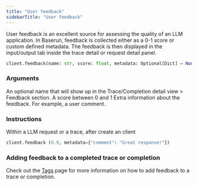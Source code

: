 ```yaml
---
title: "User feedback"
sidebarTitle: "User feedback"
---
```


User feedback is an excellent source for assessing the quality of an LLM application. In Baserun, feedback is collected either as a 0-1 score or custom defined metadata. The feedback is then displayed in the input/output tab inside the trace detail or request detail panel.

```python
client.feedback(name: str, score: float, metadata: Optional[Dict] = None) -> Tag:
```

### Arguments

<ParamField path="name" type="string">
  An optional name that will show up in the Trace/Completion detail view > Feedback section.
</ParamField>
<ParamField path="score" type="float" required>
  A score between 0 and 1
</ParamField>
<ParamField path="metadata" type="object">
  Extra information about the feedback. For example, a user comment.
</ParamField>

### Instructions

Within a LLM request or a trace, after create an client

```python
client.feedback (0.9, metadata={"comment": "Great response!"})
```

### Adding feedback to a completed trace or completion

Check out the [Tags](/SDK_2.0/python/tags) page for more information on how to add feedback to a trace or completion.
